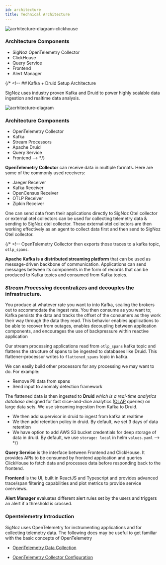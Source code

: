```yaml
---
id: architecture
title: Technical Architecture
---
```


![acrhitecture-diagram-clickhouse](../../img/architecture-signoz-clickhouse.svg)

### Architecture Components

- SigNoz OpenTelemetry Collector
- ClickHouse
- Query Service
- Frontend
- Alert Manager

{/* <!-- ## Kafka + Druid Setup Architecture

SigNoz uses industry proven Kafka and Druid to power highly scalable data ingestion and realtime data analysis.

![acrhitecture-diagram](../img/architecture-signoz-dark.svg)

### Architecture Components

- OpenTelemetry Collector
- Kafka
- Stream Processors
- Apache Druid
- Query Service
- Frontend --> */}

**OpenTelemetry Collector** can receive data in multiple formats. Here are some of the commonly used receivers:

- Jaeger Receiver
- Kafka Receiver
- OpenCensus Receiver
- OTLP Receiver
- Zipkin Receiver

One can send data from their applications directly to SigNoz Otel collector or external otel collectors can be used for collecting telemetry data & sending to SigNoz otel collector. These external otel collectors are then working effectively as an agent to collect data first and then send to SigNoz Otel collector. 

{/* <!-- OpenTelemetry Collector then exports those traces to a kafka topic, `otlp_spans`.

**Apache Kafka is a distributed streaming platform** that can be used as message-driven backbone of communication. Applications can send messages between its components in the form of records that can be produced to Kafka topics and consumed from Kafka topics.

### _Stream Processing_ decentralizes and decouples the infrastructure.

You produce at whatever rate you want to into Kafka, scaling the brokers out to accommodate the ingest rate. You then consume as you want to; Kafka persists the data and tracks the offset of the consumers as they work their way through the data they read.
This behavior enables applications to be able to recover from outages, enables decoupling between application components, and encourages the use of backpressure within reactive application

Our stream processing applications read from `otlp_spans` kafka topic and flattens the structure of spans to be ingested to databases like Druid. This flattener-processor writes to `flattened_spans` topic in kafka.

We can easily build other processors for any processing we may want to do. For example:

- Remove PII data from spans
- Send input to anomaly detection framework

The flattened data is then ingested to **Druid** _which is a real-time analytics database_ designed for fast slice-and-dice analytics ([OLAP](https://en.wikipedia.org/wiki/Online_analytical_processing) queries) on large data sets. We use streaming ingestion from Kafka to Druid.

- We then add supervisor in druid to ingest from kafka at realtime
- We then add retention policy in druid. By default, we set 3 days of data retention
- We have option to add AWS S3 bucket credentials for deep storage of data in druid. By default, we use `storage: local` in helm `values.yaml` --> */}

**Query Service** is the interface between Frontend and ClickHouse. It provides APIs to be consumed by frontend application and queries ClickHouse to fetch data and processes data before responding back to the frontend.

**Frontend** is the UI, built in ReactJS and Typescript and provides advanced trace/span filtering capabilities and plot metrics to provide service overviews.

**Alert Manager** evaluates different alert rules set by the users and triggers an alert if a threshold is crossed.


### Opentelemetry Introduction

SigNoz uses OpenTelemetry for instrumenting applications and for collecting telemetry data. The following docs may be useful to get familiar with the basic concepts of OpenTelemetry

- [OpenTelemetry Data Collection](https://opentelemetry.io/docs/concepts/data-collection/)

- [OpenTelemetry Collector Configuration](https://opentelemetry.io/docs/collector/configuration/)

